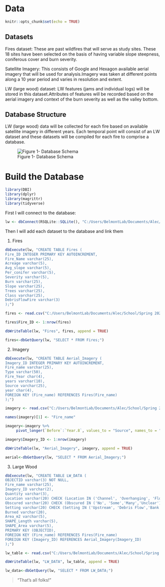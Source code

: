 # Data {#data}

```r
knitr::opts_chunk$set(echo = TRUE)
```

## Datasets

Fires dataset: These are past wildfires that will serve as study sites. These 18 sites have been selected on the basis of having variable slope steepness, coniferous cover and burn severity.

Satellite Imagery: This consists of Google and Hexagon available aerial imagery that will be used for analysis.Imagery was taken at different points along a 10 year period and varies in resolution and extent.

LW (large wood) dataset: LW features (jams and individual logs) will be stored in this dataset.Attributes of features will be recorded based on the aerial imagery and context of the burn severity as well as the valley bottom.

## Database Structure

LW (large wood) data will be collected for each fire based on available satellite imagery in different years. Each temporal point will consist of an LW dataset and these datasets will be compiled for each fire to comprise a database.


![Figure 1- Database Schema](schema.png)

# Build the Database
```r
library(DBI)
library(dplyr)
library(magrittr)
library(tidyverse)
```
First I will connect to the database:

```r
lw <- dbConnect(RSQLite::SQLite(), "C:/Users/BelmontLab/Documents/Alec/School/Spring 2021/Full Lifecycle of Data Management/R markdown assignment/lw.db")
```

Then I will add each dataset to the database and link them

1. Fires
```r
dbExecute(lw, "CREATE TABLE Fires (
Fire_ID INTEGER PRIMARY KEY AUTOINCREMENT,
Fire_Name varchar(25),
Acreage varchar(5),
Avg_slope varchar(5),
Per_conifer varchar(5),
Severity varchar(5),
Burn varchar(25),
Slope varchar(25),
Trees varchar(25),
Class varchar(25),
DebrisFlowFire varchar(3)
);")
```

```r
fires <- read.csv("C:/Users/BelmontLab/Documents/Alec/School/Spring 2021/Full Lifecycle of Data Management/Bookdown/Bookdown- LW/Fires.csv")

fires$Fire_ID <- 1:nrow(fires)

dbWriteTable(lw, "Fires", fires, append = TRUE)
```

```r
fires<-dbGetQuery(lw, "SELECT * FROM Fires;")
```


2. Imagery
```r
dbExecute(lw, "CREATE TABLE Aerial_Imagery (
Imagery_ID INTEGER PRIMARY KEY AUTOINCREMENT,
Fire_name varchar(25),
Type varchar(50),
Fire_Year char(4),
years varchar(10),
Source varchar(25),
year char(4),
FOREIGN KEY (Fire_name) REFERENCES Fires(Fire_name)
);")
```

```r
imagery <- read.csv("C:/Users/BelmontLab/Documents/Alec/School/Spring 2021/Full Lifecycle of Data Management/Bookdown/Bookdown- LW/aerial.csv") 

names(imagery)[1] <- "Fire_name"

imagery<-imagery %>% 
     pivot_longer(`Before`:`Year.8`, values_to = "Source", names_to = "years") %>% mutate(year = stringr::word(Source, 2, 2, " "), Source = stringr::word(Source, 1, 1, " ")) 

imagery$Imagery_ID <- 1:nrow(imagery)

dbWriteTable(lw, "Aerial_Imagery", imagery, append = TRUE)
```

```r
aerial<-dbGetQuery(lw, "SELECT * FROM Aerial_Imagery;")
```

3. Large Wood
```r

dbExecute(lw, "CREATE TABLE LW_DATA (
OBJECTID varchar(3) NOT NULL,
Fire_name varchar(25),
Imagery_ID varchar(2),
Quantity varchar(3),
Location varchar(20) CHECK (Location IN ('Channel', 'Overhanging', 'Floodplain', 'Channel_Spanning')),
Obscured varchar(20) CHECK (Obscured IN ('No', 'Some','Many','Unclear')),
Setting varchar(20) CHECK (Setting IN ('Upstream', 'Debris Flow','Bank','NA')),
Burned varchar(20),
Area_m2 varchar(5),
SHAPE_Length varchar(5),
SHAPE_Area varchar(5),
PRIMARY KEY (OBJECTID),
FOREIGN KEY (Fire_name) REFERENCES Fires(Fire_name)
FOREIGN KEY (Imagery_ID) REFERENCES Aerial_Imagery(Imagery_ID)
);")
```

```r
lw_table <- read.csv("C:/Users/BelmontLab/Documents/Alec/School/Spring 2021/Full Lifecycle of Data Management/Bookdown/Bookdown- LW/lw.csv") 

dbWriteTable(lw, "LW_DATA", lw_table, append = TRUE)
```

```r
lw_data<-dbGetQuery(lw, "SELECT * FROM LW_DATA;")
```


> "That's all folks!"